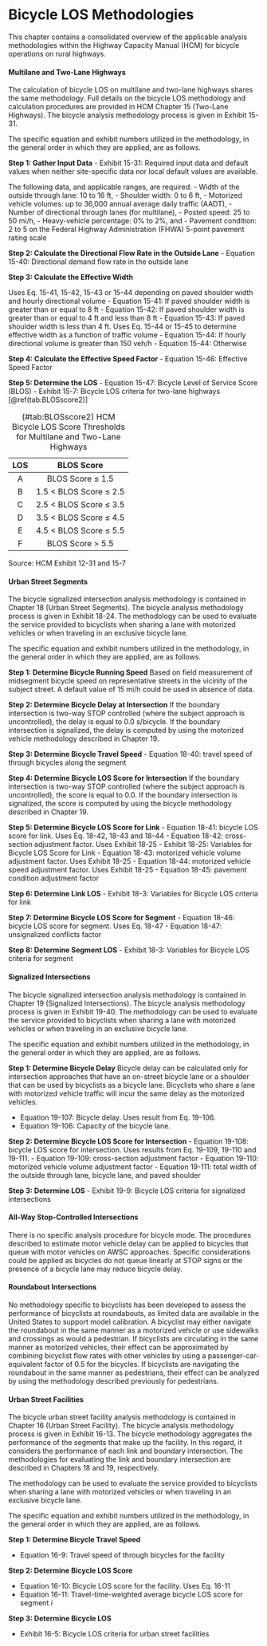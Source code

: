 # Bicycle LOS Methodologies {#HCMbicycle}

This chapter contains a consolidated overview of the applicable analysis methodologies within the Highway Capacity Manual (HCM) for bicycle operations on rural highways.

#### Multilane and Two-Lane Highways {-}

The calculation of bicycle LOS on multilane and two-lane highways shares the same methodology. Full details on the bicycle LOS methodology and calculation procedures are provided in HCM Chapter 15 (Two-Lane Highways). The bicycle analysis methodology process is given in Exhibit 15-31. 

The specific equation and exhibit numbers utilized in the methodology, in the general order in which they are applied, are as follows.

**Step 1: Gather Input Data**
- Exhibit 15-31: Required input data and default values when neither site-specific data nor local default values are available.

The following data, and applicable ranges, are required:
- Width of the outside through lane: 10 to 16 ft,
- Shoulder width: 0 to 6 ft,
- Motorized vehicle volumes: up to 36,000 annual average daily traffic (AADT),
- Number of directional through lanes (for multilane),
- Posted speed: 25 to 50 mi/h,
- Heavy-vehicle percentage: 0% to 2%, and
- Pavement condition: 2 to 5 on the Federal Highway Administration (FHWA) 5-point pavement rating scale

**Step 2: Calculate the Directional Flow Rate in the Outside Lane**
- Equation 15-40: Directional demand flow rate in the outside lane 

**Step 3: Calculate the Effective Width**

Uses Eq. 15-41, 15-42, 15-43 or 15-44 depending on paved shoulder width and hourly directional volume
- Equation 15-41: If paved shoulder width is greater than or equal to 8 ft
- Equation 15-42: If paved shoulder width is greater than or equal to 4 ft and less than 8 ft
- Equation 15-43: If paved shoulder width is less than 4 ft. Uses Eq. 15-44 or 15-45 to determine effective width as a function of traffic volume
- Equation 15-44: If hourly directional volume is greater than 150 veh/h
- Equation 15-44: Otherwise

**Step 4: Calculate the Effective Speed Factor**
- Equation 15-46: Effective Speed Factor 

**Step 5: Determine the LOS**
- Equation 15-47: Bicycle Level of Service Score (BLOS)
- Exhibit 15-7: Bicycle LOS criteria for two-lane highways [\@ref(tab:BLOSscore2)]

Table: (\#tab:BLOSscore2) HCM Bicycle LOS Score Thresholds for Multilane and Two-Lane Highways

|**LOS**|  **BLOS Score**    |
|:---:|:----------------------:|
| A   | BLOS Score $\leq$ 1.5       |
| B   | 1.5 < BLOS Score $\leq$ 2.5 |
| C   | 2.5 < BLOS Score $\leq$ 3.5 |
| D   | 3.5 < BLOS Score $\leq$ 4.5 |
| E   | 4.5 < BLOS Score $\leq$ 5.5 |
| F   |  BLOS Score > 5.5      |
Source: HCM Exhibit 12-31 and 15-7

#### Urban Street Segments {-}

The bicycle signalized intersection analysis methodology is contained in Chapter 18 (Urban Street Segments). The bicycle analysis methodology process is given in Exhibit 18-24. The methodology can be used to evaluate the service provided to bicyclists when sharing a lane with motorized vehicles or when traveling in an exclusive bicycle lane.

The specific equation and exhibit numbers utilized in the methodology, in the general order in which they are applied, are as follows.

**Step 1: Determine Bicycle Running Speed**
Based on field measurement of midsegment bicycle speed on representative streets in the vicinity of the subject street. A default value of 15 mi/h could be used in absence of data.

**Step 2: Determine Bicycle Delay at Intersection**
If the boundary intersection is two-way STOP controlled (where the subject approach is uncontrolled), the delay is equal to 0.0 s/bicycle. If the boundary intersection is signalized, the delay is computed by using the motorized vehicle methodology described in Chapter 19.

**Step 3: Determine Bicycle Travel Speed**
- Equation 18-40: travel speed of through bicycles along the segment

**Step 4: Determine Bicycle LOS Score for Intersection**
If the boundary intersection is two-way STOP controlled (where the subject approach is uncontrolled), the score is equal to 0.0. If the boundary intersection is signalized, the score is computed by using the bicycle methodology described in Chapter 19.

**Step 5: Determine Bicycle LOS Score for Link**
- Equation 18-41: bicycle LOS score for link. Uses Eq. 18-42, 18-43 and 18-44
- Equation 18-42: cross-section adjustment factor. Uses Exhibit 18-25
- Exhibit 18-25: Variables for Bicycle LOS Score for Link
- Equation 18-43: motorized vehicle volume adjustment factor. Uses Exhibit 18-25
- Equation 18-44: motorized vehicle speed adjustment factor. Uses Exhibit 18-25
- Equation 18-45: pavement condition adjustment factor

**Step 6: Determine Link LOS**
- Exhibit 18-3: Variables for Bicycle LOS criteria for link

**Step 7: Determine Bicycle LOS Score for Segment**
- Equation 18-46: bicycle LOS score for segment. Uses Eq. 18-47
- Equation 18-47: unsignalized conflicts factor

**Step 8: Determine Segment LOS**
- Exhibit 18-3: Variables for Bicycle LOS criteria for segment


#### Signalized Intersections {-}

The bicycle signalized intersection analysis methodology is contained in Chapter 19 (Signalized Intersections). The bicycle analysis methodology process is given in Exhibit 19-40. The methodology can be used to evaluate the service provided to bicyclists when sharing a lane with motorized vehicles or when traveling in an exclusive bicycle lane.

The specific equation and exhibit numbers utilized in the methodology, in the general order in which they are applied, are as follows.

**Step 1: Determine Bicycle Delay**
Bicycle delay can be calculated only for intersection approaches that have an on-street bicycle lane or a shoulder that can be used by bicyclists as a bicycle lane. Bicyclists who share a lane with motorized vehicle traffic will incur the same delay as the motorized vehicles.

- Equation 19-107: Bicycle delay. Uses result from Eq. 19-106.
- Equation 19-106: Capacity of the bicycle lane.

**Step 2: Determine Bicycle LOS Score for Intersection**
- Equation 19-108: bicycle LOS score for intersection. Uses results from Eq. 19-109, 19-110 and 19-111.
- Equation 19-109: cross-section adjustment factor
- Equation 19-110: motorized vehicle volume  adjustment factor
- Equation 19-111: total width of the outside through lane, bicycle lane, and paved shoulder 

**Step 3: Determine LOS**
- Exhibit 19-9: Bicycle LOS criteria for signalized intersections


#### All-Way Stop-Controlled Intersections {-}

There is no specific analysis procedure for bicycle mode. The procedures described to estimate motor vehicle delay can be applied to bicycles that queue with motor vehicles on AWSC approaches. Specific considerations could be applied as bicycles do not queue linearly at STOP signs or the presence of a bicycle lane may reduce bicycle delay.

#### Roundabout Intersections {-}

No methodology specific to bicyclists has been developed to assess the performance of bicyclists at roundabouts, as limited data are available in the United States to support model calibration. A bicyclist may either navigate the roundabout in the same manner as a motorized vehicle or use sidewalks and crossings as would a pedestrian. If bicyclists are circulating in the same manner as motorized vehicles, their effect can be approximated by combining bicyclist flow rates with other vehicles by using a passenger-car-equivalent factor of 0.5 for the bicycles. If bicyclists are navigating the roundabout in the same manner as pedestrians, their effect can be analyzed by using the methodology described previously for pedestrians. 

#### Urban Street Facilities {-}

The bicycle urban street facility analysis methodology is contained in Chapter 16 (Urban Street Facility). The bicycle analysis methodology process is given in Exhibit 16-13. The bicycle methodology aggregates the performance of the segments that make up the facility. In this regard, it considers the performance of each link and boundary intersection. The methodologies for evaluating the link and boundary intersection are described in Chapters 18 and 19, respectively.

The methodology can be used to evaluate the service provided to bicyclists when sharing a lane with motorized vehicles or when traveling in an exclusive bicycle lane.

The specific equation and exhibit numbers utilized in the methodology, in the general order in which they are applied, are as follows.

**Step 1: Determine Bicycle Travel Speed**

- Equation 16-9: Travel speed of through bicycles for the facility 

**Step 2: Determine Bicycle LOS Score**

- Equation 16-10: Bicycle LOS score for the facility. Uses Eq. 16-11
- Equation 16-11: Travel-time-weighted average bicycle LOS score for segment *i*

**Step 3: Determine Bicycle LOS**

- Exhibit 16-5: Bicycle LOS criteria for urban street facilities

